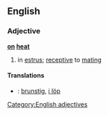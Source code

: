 ==English==
===Adjective===
'''[[on]] [[heat]]'''
#in [[estrus]]; [[receptive]] to [[mating]]
[[Category:English adjectives]]

====Translations====
*{{sv}}: [[brunstig]], [[i löp]]